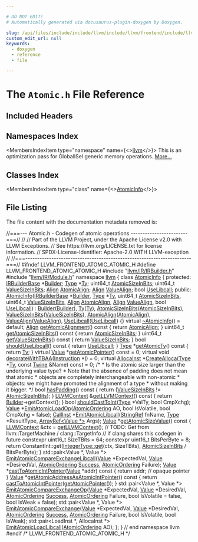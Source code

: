 ```yaml
---

# DO NOT EDIT!
# Automatically generated via docusaurus-plugin-doxygen by Doxygen.

slug: /api/files/include/include/llvm/include/llvm/frontend/include/llvm/frontend/atomic/atomic-h
custom_edit_url: null
keywords:
  - doxygen
  - reference
  - file

---
```





# The `Atomic.h` File Reference

<DoxygenPage pluginConfig={pluginConfig}>



## Included Headers

<IncludesList>
<IncludesListItem
  filePath="llvm/IR/IRBuilder.h"
  permalink="/docs/api/files/include/include/llvm/include/llvm/ir/irbuilder-h"
  isLocal="true" />
<IncludesListItem
  filePath="llvm/IR/Module.h"
  permalink="/docs/api/files/include/include/llvm/include/llvm/ir/module-h"
  isLocal="true" />
</IncludesList>

## Namespaces Index

<MembersIndex>

<MembersIndexItem
  type="namespace"
  name={<><a href="/docs/api/namespaces/llvm">llvm</a></>}>
This is an optimization pass for GlobalISel generic memory operations. <a href="/docs/api/namespaces/llvm/#details">More...</a>
</MembersIndexItem>

</MembersIndex>

## Classes Index

<MembersIndex>

<MembersIndexItem
  type="class"
  name={<><a href="/docs/api/classes/llvm/atomicinfo">AtomicInfo</a></>}>
</MembersIndexItem>

</MembersIndex>


## File Listing

The file content with the documentation metadata removed is:

<ProgramListing>

<Link id="l00001" /><CodeLine lineNumber="1"><Highlight kind="comment">//===--- Atomic.h - Codegen of atomic operations ------------------------===//</Highlight><Highlight kind="normal"></Highlight></CodeLine>
<Link id="l00002" /><CodeLine lineNumber="2"><Highlight kind="normal"></Highlight><Highlight kind="comment">//</Highlight><Highlight kind="normal"></Highlight></CodeLine>
<Link id="l00003" /><CodeLine lineNumber="3"><Highlight kind="normal"></Highlight><Highlight kind="comment">// Part of the LLVM Project, under the Apache License v2.0 with LLVM Exceptions.</Highlight><Highlight kind="normal"></Highlight></CodeLine>
<Link id="l00004" /><CodeLine lineNumber="4"><Highlight kind="normal"></Highlight><Highlight kind="comment">// See https://llvm.org/LICENSE.txt for license information.</Highlight><Highlight kind="normal"></Highlight></CodeLine>
<Link id="l00005" /><CodeLine lineNumber="5"><Highlight kind="normal"></Highlight><Highlight kind="comment">// SPDX-License-Identifier: Apache-2.0 WITH LLVM-exception</Highlight><Highlight kind="normal"></Highlight></CodeLine>
<Link id="l00006" /><CodeLine lineNumber="6"><Highlight kind="normal"></Highlight><Highlight kind="comment">//</Highlight><Highlight kind="normal"></Highlight></CodeLine>
<Link id="l00007" /><CodeLine lineNumber="7"><Highlight kind="normal"></Highlight><Highlight kind="comment">//===----------------------------------------------------------------------===//</Highlight><Highlight kind="normal"></Highlight></CodeLine>
<Link id="l00008" /><CodeLine lineNumber="8"><Highlight kind="normal"></Highlight></CodeLine>
<Link id="l00009" /><CodeLine lineNumber="9"><Highlight kind="normal"></Highlight><Highlight kind="preprocessor">#ifndef LLVM&#95;FRONTEND&#95;ATOMIC&#95;ATOMIC&#95;H</Highlight><Highlight kind="normal"></Highlight></CodeLine>
<Link id="l00010" /><CodeLine lineNumber="10"><Highlight kind="normal"></Highlight><Highlight kind="preprocessor">#define LLVM&#95;FRONTEND&#95;ATOMIC&#95;ATOMIC&#95;H</Highlight><Highlight kind="normal"></Highlight></CodeLine>
<Link id="l00011" /><CodeLine lineNumber="11"><Highlight kind="normal"></Highlight></CodeLine>
<Link id="l00012" /><CodeLine lineNumber="12"><Highlight kind="normal"></Highlight><Highlight kind="preprocessor">#include &quot;<a href="/docs/api/files/include/include/llvm/include/llvm/ir/irbuilder-h">llvm/IR/IRBuilder.h</a>&quot;</Highlight><Highlight kind="normal"></Highlight></CodeLine>
<Link id="l00013" /><CodeLine lineNumber="13"><Highlight kind="normal"></Highlight><Highlight kind="preprocessor">#include &quot;<a href="/docs/api/files/include/include/llvm/include/llvm/ir/module-h">llvm/IR/Module.h</a>&quot;</Highlight><Highlight kind="normal"></Highlight></CodeLine>
<Link id="l00014" /><CodeLine lineNumber="14"><Highlight kind="normal"></Highlight></CodeLine>
<Link id="l00015" /><CodeLine lineNumber="15"><Highlight kind="normal"></Highlight><Highlight kind="keyword">namespace </Highlight><Highlight kind="normal"><a href="/docs/api/namespaces/llvm">llvm</a> &#123;</Highlight></CodeLine>
<Link id="l00016" /><CodeLine lineNumber="16" lineLink="/docs/api/classes/llvm/atomicinfo"><Highlight kind="normal"></Highlight><Highlight kind="keyword">class </Highlight><Highlight kind="normal"><a href="/docs/api/classes/llvm/atomicinfo/#a9ea7a68c2719bfecbd0d5faa91e18a20">AtomicInfo</a> &#123;</Highlight></CodeLine>
<Link id="l00017" /><CodeLine lineNumber="17"><Highlight kind="normal"></Highlight><Highlight kind="keyword">protected</Highlight><Highlight kind="normal">:</Highlight></CodeLine>
<Link id="l00018" /><CodeLine lineNumber="18" lineLink="/docs/api/classes/llvm/atomicinfo/#a2c27291b548e72b9bf4343a22ed4083f"><Highlight kind="normal">  <a href="/docs/api/classes/llvm/irbuilderbase">IRBuilderBase</a> &#42;<a href="/docs/api/classes/llvm/atomicinfo/#a2c27291b548e72b9bf4343a22ed4083f">Builder</a>;</Highlight></CodeLine>
<Link id="l00019" /><CodeLine lineNumber="19" lineLink="/docs/api/classes/llvm/atomicinfo/#af4f20dbabd4a3ee01be6dfb21b0a4848"><Highlight kind="normal">  <a href="/docs/api/classes/llvm/type">Type</a> &#42;<a href="/docs/api/classes/llvm/atomicinfo/#af4f20dbabd4a3ee01be6dfb21b0a4848">Ty</a>;</Highlight></CodeLine>
<Link id="l00020" /><CodeLine lineNumber="20" lineLink="/docs/api/classes/llvm/atomicinfo/#aa93515e53e90f7b9686dd6a38e28863c"><Highlight kind="normal">  uint64&#95;t <a href="/docs/api/classes/llvm/atomicinfo/#aa93515e53e90f7b9686dd6a38e28863c">AtomicSizeInBits</a>;</Highlight></CodeLine>
<Link id="l00021" /><CodeLine lineNumber="21" lineLink="/docs/api/classes/llvm/atomicinfo/#aaec286e960801b56b3f89ed3dce070ff"><Highlight kind="normal">  uint64&#95;t <a href="/docs/api/classes/llvm/atomicinfo/#aaec286e960801b56b3f89ed3dce070ff">ValueSizeInBits</a>;</Highlight></CodeLine>
<Link id="l00022" /><CodeLine lineNumber="22" lineLink="/docs/api/classes/llvm/atomicinfo/#a00ccd578d316a8e3cfb74c9d9512fb18"><Highlight kind="normal">  <a href="/docs/api/structs/llvm/align">Align</a> <a href="/docs/api/classes/llvm/atomicinfo/#a00ccd578d316a8e3cfb74c9d9512fb18">AtomicAlign</a>;</Highlight></CodeLine>
<Link id="l00023" /><CodeLine lineNumber="23" lineLink="/docs/api/classes/llvm/atomicinfo/#ac2ff9d9e30bcb377a2ade9341657ab22"><Highlight kind="normal">  <a href="/docs/api/structs/llvm/align">Align</a> <a href="/docs/api/classes/llvm/atomicinfo/#ac2ff9d9e30bcb377a2ade9341657ab22">ValueAlign</a>;</Highlight></CodeLine>
<Link id="l00024" /><CodeLine lineNumber="24" lineLink="/docs/api/classes/llvm/atomicinfo/#a19b0169936737092e5098af651e062b6"><Highlight kind="normal">  </Highlight><Highlight kind="keywordtype">bool</Highlight><Highlight kind="normal"> <a href="/docs/api/classes/llvm/atomicinfo/#a19b0169936737092e5098af651e062b6">UseLibcall</a>;</Highlight></CodeLine>
<Link id="l00025" /><CodeLine lineNumber="25"><Highlight kind="normal"></Highlight></CodeLine>
<Link id="l00026" /><CodeLine lineNumber="26"><Highlight kind="normal"></Highlight><Highlight kind="keyword">public</Highlight><Highlight kind="normal">:</Highlight></CodeLine>
<Link id="l00027" /><CodeLine lineNumber="27" lineLink="/docs/api/classes/llvm/atomicinfo/#a9ea7a68c2719bfecbd0d5faa91e18a20"><Highlight kind="normal">  <a href="/docs/api/classes/llvm/atomicinfo/#a9ea7a68c2719bfecbd0d5faa91e18a20">AtomicInfo</a>(<a href="/docs/api/classes/llvm/irbuilderbase">IRBuilderBase</a> &#42;<a href="/docs/api/classes/llvm/atomicinfo/#a2c27291b548e72b9bf4343a22ed4083f">Builder</a>, <a href="/docs/api/classes/llvm/type">Type</a> &#42;<a href="/docs/api/classes/llvm/atomicinfo/#af4f20dbabd4a3ee01be6dfb21b0a4848">Ty</a>, uint64&#95;t <a href="/docs/api/classes/llvm/atomicinfo/#aa93515e53e90f7b9686dd6a38e28863c">AtomicSizeInBits</a>,</Highlight></CodeLine>
<Link id="l00028" /><CodeLine lineNumber="28"><Highlight kind="normal">             uint64&#95;t <a href="/docs/api/classes/llvm/atomicinfo/#aaec286e960801b56b3f89ed3dce070ff">ValueSizeInBits</a>, <a href="/docs/api/structs/llvm/align">Align</a> <a href="/docs/api/classes/llvm/atomicinfo/#a00ccd578d316a8e3cfb74c9d9512fb18">AtomicAlign</a>, <a href="/docs/api/structs/llvm/align">Align</a> <a href="/docs/api/classes/llvm/atomicinfo/#ac2ff9d9e30bcb377a2ade9341657ab22">ValueAlign</a>,</Highlight></CodeLine>
<Link id="l00029" /><CodeLine lineNumber="29"><Highlight kind="normal">             </Highlight><Highlight kind="keywordtype">bool</Highlight><Highlight kind="normal"> <a href="/docs/api/classes/llvm/atomicinfo/#a19b0169936737092e5098af651e062b6">UseLibcall</a>)</Highlight></CodeLine>
<Link id="l00030" /><CodeLine lineNumber="30"><Highlight kind="normal">      : <a href="/docs/api/classes/llvm/atomicinfo/#a2c27291b548e72b9bf4343a22ed4083f">Builder</a>(<a href="/docs/api/classes/llvm/atomicinfo/#a2c27291b548e72b9bf4343a22ed4083f">Builder</a>), <a href="/docs/api/classes/llvm/atomicinfo/#af4f20dbabd4a3ee01be6dfb21b0a4848">Ty</a>(<a href="/docs/api/classes/llvm/atomicinfo/#af4f20dbabd4a3ee01be6dfb21b0a4848">Ty</a>), <a href="/docs/api/classes/llvm/atomicinfo/#aa93515e53e90f7b9686dd6a38e28863c">AtomicSizeInBits</a>(<a href="/docs/api/classes/llvm/atomicinfo/#aa93515e53e90f7b9686dd6a38e28863c">AtomicSizeInBits</a>),</Highlight></CodeLine>
<Link id="l00031" /><CodeLine lineNumber="31"><Highlight kind="normal">        <a href="/docs/api/classes/llvm/atomicinfo/#aaec286e960801b56b3f89ed3dce070ff">ValueSizeInBits</a>(<a href="/docs/api/classes/llvm/atomicinfo/#aaec286e960801b56b3f89ed3dce070ff">ValueSizeInBits</a>), <a href="/docs/api/classes/llvm/atomicinfo/#a00ccd578d316a8e3cfb74c9d9512fb18">AtomicAlign</a>(<a href="/docs/api/classes/llvm/atomicinfo/#a00ccd578d316a8e3cfb74c9d9512fb18">AtomicAlign</a>),</Highlight></CodeLine>
<Link id="l00032" /><CodeLine lineNumber="32"><Highlight kind="normal">        <a href="/docs/api/classes/llvm/atomicinfo/#ac2ff9d9e30bcb377a2ade9341657ab22">ValueAlign</a>(<a href="/docs/api/classes/llvm/atomicinfo/#ac2ff9d9e30bcb377a2ade9341657ab22">ValueAlign</a>), <a href="/docs/api/classes/llvm/atomicinfo/#a19b0169936737092e5098af651e062b6">UseLibcall</a>(<a href="/docs/api/classes/llvm/atomicinfo/#a19b0169936737092e5098af651e062b6">UseLibcall</a>) &#123;&#125;</Highlight></CodeLine>
<Link id="l00033" /><CodeLine lineNumber="33"><Highlight kind="normal"></Highlight></CodeLine>
<Link id="l00034" /><CodeLine lineNumber="34" lineLink="/docs/api/classes/llvm/atomicinfo/#a1d98c6eab5218f0f60dfa4ecbdd4bc4d"><Highlight kind="normal">  </Highlight><Highlight kind="keyword">virtual</Highlight><Highlight kind="normal"> <a href="/docs/api/classes/llvm/atomicinfo/#a1d98c6eab5218f0f60dfa4ecbdd4bc4d">~AtomicInfo</a>() = </Highlight><Highlight kind="keywordflow">default</Highlight><Highlight kind="normal">;</Highlight></CodeLine>
<Link id="l00035" /><CodeLine lineNumber="35"><Highlight kind="normal"></Highlight></CodeLine>
<Link id="l00036" /><CodeLine lineNumber="36" lineLink="/docs/api/classes/llvm/atomicinfo/#aff1e2bf0d0ed57b94d088c3fd16765cf"><Highlight kind="normal">  <a href="/docs/api/structs/llvm/align">Align</a> <a href="/docs/api/classes/llvm/atomicinfo/#aff1e2bf0d0ed57b94d088c3fd16765cf">getAtomicAlignment</a>()</Highlight><Highlight kind="keyword"> const </Highlight><Highlight kind="normal">&#123; </Highlight><Highlight kind="keywordflow">return</Highlight><Highlight kind="normal"> <a href="/docs/api/classes/llvm/atomicinfo/#a00ccd578d316a8e3cfb74c9d9512fb18">AtomicAlign</a>; &#125;</Highlight></CodeLine>
<Link id="l00037" /><CodeLine lineNumber="37" lineLink="/docs/api/classes/llvm/atomicinfo/#a793a3c7a901e488f38175e19635d4c69"><Highlight kind="normal">  uint64&#95;t <a href="/docs/api/classes/llvm/atomicinfo/#a793a3c7a901e488f38175e19635d4c69">getAtomicSizeInBits</a>()</Highlight><Highlight kind="keyword"> const </Highlight><Highlight kind="normal">&#123; </Highlight><Highlight kind="keywordflow">return</Highlight><Highlight kind="normal"> <a href="/docs/api/classes/llvm/atomicinfo/#aa93515e53e90f7b9686dd6a38e28863c">AtomicSizeInBits</a>; &#125;</Highlight></CodeLine>
<Link id="l00038" /><CodeLine lineNumber="38" lineLink="/docs/api/classes/llvm/atomicinfo/#a0212e92929684a958c992db9a62c3fa8"><Highlight kind="normal">  uint64&#95;t <a href="/docs/api/classes/llvm/atomicinfo/#a0212e92929684a958c992db9a62c3fa8">getValueSizeInBits</a>()</Highlight><Highlight kind="keyword"> const </Highlight><Highlight kind="normal">&#123; </Highlight><Highlight kind="keywordflow">return</Highlight><Highlight kind="normal"> <a href="/docs/api/classes/llvm/atomicinfo/#aaec286e960801b56b3f89ed3dce070ff">ValueSizeInBits</a>; &#125;</Highlight></CodeLine>
<Link id="l00039" /><CodeLine lineNumber="39" lineLink="/docs/api/classes/llvm/atomicinfo/#af07ae85c8434dc37b4e98effc215a6d8"><Highlight kind="normal">  </Highlight><Highlight kind="keywordtype">bool</Highlight><Highlight kind="normal"> <a href="/docs/api/classes/llvm/atomicinfo/#af07ae85c8434dc37b4e98effc215a6d8">shouldUseLibcall</a>()</Highlight><Highlight kind="keyword"> const </Highlight><Highlight kind="normal">&#123; </Highlight><Highlight kind="keywordflow">return</Highlight><Highlight kind="normal"> <a href="/docs/api/classes/llvm/atomicinfo/#a19b0169936737092e5098af651e062b6">UseLibcall</a>; &#125;</Highlight></CodeLine>
<Link id="l00040" /><CodeLine lineNumber="40" lineLink="/docs/api/classes/llvm/atomicinfo/#a72e407abe152db528bd08b5085c5a24a"><Highlight kind="normal">  <a href="/docs/api/classes/llvm/type">Type</a> &#42;<a href="/docs/api/classes/llvm/atomicinfo/#a72e407abe152db528bd08b5085c5a24a">getAtomicTy</a>()</Highlight><Highlight kind="keyword"> const </Highlight><Highlight kind="normal">&#123; </Highlight><Highlight kind="keywordflow">return</Highlight><Highlight kind="normal"> <a href="/docs/api/classes/llvm/atomicinfo/#af4f20dbabd4a3ee01be6dfb21b0a4848">Ty</a>; &#125;</Highlight></CodeLine>
<Link id="l00041" /><CodeLine lineNumber="41"><Highlight kind="normal"></Highlight></CodeLine>
<Link id="l00042" /><CodeLine lineNumber="42" lineLink="/docs/api/classes/llvm/atomicinfo/#a7c9497f34c36d59c799c39ccf1c48543"><Highlight kind="normal">  </Highlight><Highlight kind="keyword">virtual</Highlight><Highlight kind="normal"> <a href="/docs/api/classes/llvm/value">Value</a> &#42;<a href="/docs/api/classes/llvm/atomicinfo/#a7c9497f34c36d59c799c39ccf1c48543">getAtomicPointer</a>() </Highlight><Highlight kind="keyword">const</Highlight><Highlight kind="normal"> = 0;</Highlight></CodeLine>
<Link id="l00043" /><CodeLine lineNumber="43" lineLink="/docs/api/classes/llvm/atomicinfo/#acb7687cea7cdaa3c24a530d4270c1185"><Highlight kind="normal">  </Highlight><Highlight kind="keyword">virtual</Highlight><Highlight kind="normal"> </Highlight><Highlight kind="keywordtype">void</Highlight><Highlight kind="normal"> <a href="/docs/api/classes/llvm/atomicinfo/#acb7687cea7cdaa3c24a530d4270c1185">decorateWithTBAA</a>(<a href="/docs/api/classes/llvm/instruction">Instruction</a> &#42;<a href="/docs/api/files/lib/lib/support/md5-cpp/#ac0eafdc9ee161b71e7af98af736952fd">I</a>) = 0;</Highlight></CodeLine>
<Link id="l00044" /><CodeLine lineNumber="44" lineLink="/docs/api/classes/llvm/atomicinfo/#a5bf5dcf0d3d351e98a115d86c0800158"><Highlight kind="normal">  </Highlight><Highlight kind="keyword">virtual</Highlight><Highlight kind="normal"> <a href="/docs/api/classes/llvm/allocainst">AllocaInst</a> &#42;<a href="/docs/api/classes/llvm/atomicinfo/#a5bf5dcf0d3d351e98a115d86c0800158">CreateAlloca</a>(<a href="/docs/api/classes/llvm/type">Type</a> &#42;<a href="/docs/api/classes/llvm/atomicinfo/#af4f20dbabd4a3ee01be6dfb21b0a4848">Ty</a>, </Highlight><Highlight kind="keyword">const</Highlight><Highlight kind="normal"> <a href="/docs/api/classes/llvm/twine">Twine</a> &amp;Name) </Highlight><Highlight kind="keyword">const</Highlight><Highlight kind="normal"> = 0;</Highlight></CodeLine>
<Link id="l00045" /><CodeLine lineNumber="45"><Highlight kind="normal"></Highlight></CodeLine>
<Link id="l00046" /><CodeLine lineNumber="46"><Highlight kind="normal">  </Highlight><Highlight kind="comment">/&#42;</Highlight></CodeLine>
<Link id="l00047" /><CodeLine lineNumber="47"><Highlight kind="comment">   &#42; Is the atomic size larger than the underlying value type?</Highlight></CodeLine>
<Link id="l00048" /><CodeLine lineNumber="48"><Highlight kind="comment">   &#42; Note that the absence of padding does not mean that atomic</Highlight></CodeLine>
<Link id="l00049" /><CodeLine lineNumber="49"><Highlight kind="comment">   &#42; objects are completely interchangeable with non-atomic</Highlight></CodeLine>
<Link id="l00050" /><CodeLine lineNumber="50"><Highlight kind="comment">   &#42; objects: we might have promoted the alignment of a type</Highlight></CodeLine>
<Link id="l00051" /><CodeLine lineNumber="51"><Highlight kind="comment">   &#42; without making it bigger.</Highlight></CodeLine>
<Link id="l00052" /><CodeLine lineNumber="52"><Highlight kind="comment">   &#42;/</Highlight><Highlight kind="normal"></Highlight></CodeLine>
<Link id="l00053" /><CodeLine lineNumber="53" lineLink="/docs/api/classes/llvm/atomicinfo/#aa0cd163c207daf5a6102bf0360fb4001"><Highlight kind="normal">  </Highlight><Highlight kind="keywordtype">bool</Highlight><Highlight kind="normal"> <a href="/docs/api/classes/llvm/atomicinfo/#aa0cd163c207daf5a6102bf0360fb4001">hasPadding</a>()</Highlight><Highlight kind="keyword"> const </Highlight><Highlight kind="normal">&#123; </Highlight><Highlight kind="keywordflow">return</Highlight><Highlight kind="normal"> (<a href="/docs/api/classes/llvm/atomicinfo/#aaec286e960801b56b3f89ed3dce070ff">ValueSizeInBits</a> != <a href="/docs/api/classes/llvm/atomicinfo/#aa93515e53e90f7b9686dd6a38e28863c">AtomicSizeInBits</a>); &#125;</Highlight></CodeLine>
<Link id="l00054" /><CodeLine lineNumber="54"><Highlight kind="normal"></Highlight></CodeLine>
<Link id="l00055" /><CodeLine lineNumber="55" lineLink="/docs/api/classes/llvm/atomicinfo/#ab906464a67a9c2a25693e334679f0fbc"><Highlight kind="normal">  <a href="/docs/api/classes/llvm/llvmcontext">LLVMContext</a> &amp;<a href="/docs/api/classes/llvm/atomicinfo/#ab906464a67a9c2a25693e334679f0fbc">getLLVMContext</a>()</Highlight><Highlight kind="keyword"> const </Highlight><Highlight kind="normal">&#123; </Highlight><Highlight kind="keywordflow">return</Highlight><Highlight kind="normal"> <a href="/docs/api/classes/llvm/atomicinfo/#a2c27291b548e72b9bf4343a22ed4083f">Builder</a>-&gt;getContext(); &#125;</Highlight></CodeLine>
<Link id="l00056" /><CodeLine lineNumber="56"><Highlight kind="normal"></Highlight></CodeLine>
<Link id="l00057" /><CodeLine lineNumber="57"><Highlight kind="normal">  </Highlight><Highlight kind="keywordtype">bool</Highlight><Highlight kind="normal"> <a href="/docs/api/classes/llvm/atomicinfo/#a9b01f19f0c51a12ce5cfc45fa85ffde7">shouldCastToInt</a>(<a href="/docs/api/classes/llvm/type">Type</a> &#42;ValTy, </Highlight><Highlight kind="keywordtype">bool</Highlight><Highlight kind="normal"> CmpXchg);</Highlight></CodeLine>
<Link id="l00058" /><CodeLine lineNumber="58"><Highlight kind="normal"></Highlight></CodeLine>
<Link id="l00059" /><CodeLine lineNumber="59"><Highlight kind="normal">  <a href="/docs/api/classes/llvm/value">Value</a> &#42;<a href="/docs/api/classes/llvm/atomicinfo/#a7a533a649b6b2b58c0705ba06f522598">EmitAtomicLoadOp</a>(<a href="/docs/api/namespaces/llvm/#a9bccbe67aaab722783ca4e7c504aaaa7">AtomicOrdering</a> AO, </Highlight><Highlight kind="keywordtype">bool</Highlight><Highlight kind="normal"> IsVolatile,</Highlight></CodeLine>
<Link id="l00060" /><CodeLine lineNumber="60"><Highlight kind="normal">                          </Highlight><Highlight kind="keywordtype">bool</Highlight><Highlight kind="normal"> CmpXchg = </Highlight><Highlight kind="keyword">false</Highlight><Highlight kind="normal">);</Highlight></CodeLine>
<Link id="l00061" /><CodeLine lineNumber="61"><Highlight kind="normal"></Highlight></CodeLine>
<Link id="l00062" /><CodeLine lineNumber="62"><Highlight kind="normal">  <a href="/docs/api/classes/llvm/callinst">CallInst</a> &#42;<a href="/docs/api/classes/llvm/atomicinfo/#ad915c31dcf8d35cf0affa3f8f13a043b">EmitAtomicLibcall</a>(<a href="/docs/api/classes/llvm/stringref">StringRef</a> fnName, <a href="/docs/api/classes/llvm/type">Type</a> &#42;ResultType,</Highlight></CodeLine>
<Link id="l00063" /><CodeLine lineNumber="63"><Highlight kind="normal">                              <a href="/docs/api/classes/llvm/arrayref">ArrayRef&lt;Value &#42;&gt;</a> Args);</Highlight></CodeLine>
<Link id="l00064" /><CodeLine lineNumber="64"><Highlight kind="normal"></Highlight></CodeLine>
<Link id="l00065" /><CodeLine lineNumber="65" lineLink="/docs/api/classes/llvm/atomicinfo/#af03ba86b5eeabd9ab0d8bb129933d9dc"><Highlight kind="normal">  <a href="/docs/api/classes/llvm/value">Value</a> &#42;<a href="/docs/api/classes/llvm/atomicinfo/#af03ba86b5eeabd9ab0d8bb129933d9dc">getAtomicSizeValue</a>()</Highlight><Highlight kind="keyword"> const </Highlight><Highlight kind="normal">&#123;</Highlight></CodeLine>
<Link id="l00066" /><CodeLine lineNumber="66"><Highlight kind="normal">    <a href="/docs/api/classes/llvm/llvmcontext">LLVMContext</a> &amp;ctx = <a href="/docs/api/classes/llvm/atomicinfo/#ab906464a67a9c2a25693e334679f0fbc">getLLVMContext</a>();</Highlight></CodeLine>
<Link id="l00067" /><CodeLine lineNumber="67"><Highlight kind="normal">    </Highlight><Highlight kind="comment">// TODO: Get from llvm::TargetMachine / clang::TargetInfo</Highlight><Highlight kind="normal"></Highlight></CodeLine>
<Link id="l00068" /><CodeLine lineNumber="68"><Highlight kind="normal">    </Highlight><Highlight kind="comment">// if clang shares this codegen in future</Highlight><Highlight kind="normal"></Highlight></CodeLine>
<Link id="l00069" /><CodeLine lineNumber="69"><Highlight kind="normal">    </Highlight><Highlight kind="keyword">constexpr</Highlight><Highlight kind="normal"> uint16&#95;t SizeTBits = 64;</Highlight></CodeLine>
<Link id="l00070" /><CodeLine lineNumber="70"><Highlight kind="normal">    </Highlight><Highlight kind="keyword">constexpr</Highlight><Highlight kind="normal"> uint16&#95;t BitsPerByte = 8;</Highlight></CodeLine>
<Link id="l00071" /><CodeLine lineNumber="71"><Highlight kind="normal">    </Highlight><Highlight kind="keywordflow">return</Highlight><Highlight kind="normal"> ConstantInt::get(<a href="/docs/api/classes/llvm/integertype/#a14f7b4f1aed38192fb6b7772eb506bdb">IntegerType::get</a>(ctx, SizeTBits),</Highlight></CodeLine>
<Link id="l00072" /><CodeLine lineNumber="72"><Highlight kind="normal">                            <a href="/docs/api/classes/llvm/atomicinfo/#aa93515e53e90f7b9686dd6a38e28863c">AtomicSizeInBits</a> / BitsPerByte);</Highlight></CodeLine>
<Link id="l00073" /><CodeLine lineNumber="73"><Highlight kind="normal">  &#125;</Highlight></CodeLine>
<Link id="l00074" /><CodeLine lineNumber="74"><Highlight kind="normal"></Highlight></CodeLine>
<Link id="l00075" /><CodeLine lineNumber="75"><Highlight kind="normal">  std::pair&lt;Value &#42;, Value &#42;&gt;</Highlight></CodeLine>
<Link id="l00076" /><CodeLine lineNumber="76"><Highlight kind="normal">  <a href="/docs/api/classes/llvm/atomicinfo/#a85687b0be992ef172b4228ed69f5146a">EmitAtomicCompareExchangeLibcall</a>(<a href="/docs/api/classes/llvm/value">Value</a> &#42;ExpectedVal, <a href="/docs/api/classes/llvm/value">Value</a> &#42;DesiredVal,</Highlight></CodeLine>
<Link id="l00077" /><CodeLine lineNumber="77"><Highlight kind="normal">                                   <a href="/docs/api/namespaces/llvm/#a9bccbe67aaab722783ca4e7c504aaaa7">AtomicOrdering</a> <a href="/docs/api/files/lib/lib/target/lib/target/aarch64/lib/target/aarch64/disassembler/aarch64disassembler-cpp/#abdb086b34295fb7aa09493c62d798465">Success</a>,</Highlight></CodeLine>
<Link id="l00078" /><CodeLine lineNumber="78"><Highlight kind="normal">                                   <a href="/docs/api/namespaces/llvm/#a9bccbe67aaab722783ca4e7c504aaaa7">AtomicOrdering</a> Failure);</Highlight></CodeLine>
<Link id="l00079" /><CodeLine lineNumber="79"><Highlight kind="normal"></Highlight></CodeLine>
<Link id="l00080" /><CodeLine lineNumber="80" lineLink="/docs/api/classes/llvm/atomicinfo/#a82a039c43dd6deabdfad356f8d53ba28"><Highlight kind="normal">  <a href="/docs/api/classes/llvm/value">Value</a> &#42;<a href="/docs/api/classes/llvm/atomicinfo/#a82a039c43dd6deabdfad356f8d53ba28">castToAtomicIntPointer</a>(<a href="/docs/api/classes/llvm/value">Value</a> &#42;addr)</Highlight><Highlight kind="keyword"> const </Highlight><Highlight kind="normal">&#123;</Highlight></CodeLine>
<Link id="l00081" /><CodeLine lineNumber="81"><Highlight kind="normal">    </Highlight><Highlight kind="keywordflow">return</Highlight><Highlight kind="normal"> addr; </Highlight><Highlight kind="comment">// opaque pointer</Highlight><Highlight kind="normal"></Highlight></CodeLine>
<Link id="l00082" /><CodeLine lineNumber="82"><Highlight kind="normal">  &#125;</Highlight></CodeLine>
<Link id="l00083" /><CodeLine lineNumber="83"><Highlight kind="normal"></Highlight></CodeLine>
<Link id="l00084" /><CodeLine lineNumber="84" lineLink="/docs/api/classes/llvm/atomicinfo/#aba8ed90f2b02e66014ddbfbd0d046f6f"><Highlight kind="normal">  <a href="/docs/api/classes/llvm/value">Value</a> &#42;<a href="/docs/api/classes/llvm/atomicinfo/#aba8ed90f2b02e66014ddbfbd0d046f6f">getAtomicAddressAsAtomicIntPointer</a>()</Highlight><Highlight kind="keyword"> const </Highlight><Highlight kind="normal">&#123;</Highlight></CodeLine>
<Link id="l00085" /><CodeLine lineNumber="85"><Highlight kind="normal">    </Highlight><Highlight kind="keywordflow">return</Highlight><Highlight kind="normal"> <a href="/docs/api/classes/llvm/atomicinfo/#a82a039c43dd6deabdfad356f8d53ba28">castToAtomicIntPointer</a>(<a href="/docs/api/classes/llvm/atomicinfo/#a7c9497f34c36d59c799c39ccf1c48543">getAtomicPointer</a>());</Highlight></CodeLine>
<Link id="l00086" /><CodeLine lineNumber="86"><Highlight kind="normal">  &#125;</Highlight></CodeLine>
<Link id="l00087" /><CodeLine lineNumber="87"><Highlight kind="normal"></Highlight></CodeLine>
<Link id="l00088" /><CodeLine lineNumber="88"><Highlight kind="normal">  std::pair&lt;Value &#42;, Value &#42;&gt;</Highlight></CodeLine>
<Link id="l00089" /><CodeLine lineNumber="89"><Highlight kind="normal">  <a href="/docs/api/classes/llvm/atomicinfo/#a6171686930f0c1f5e05cd860c378fcd9">EmitAtomicCompareExchangeOp</a>(<a href="/docs/api/classes/llvm/value">Value</a> &#42;ExpectedVal, <a href="/docs/api/classes/llvm/value">Value</a> &#42;DesiredVal,</Highlight></CodeLine>
<Link id="l00090" /><CodeLine lineNumber="90"><Highlight kind="normal">                              <a href="/docs/api/namespaces/llvm/#a9bccbe67aaab722783ca4e7c504aaaa7">AtomicOrdering</a> <a href="/docs/api/files/lib/lib/target/lib/target/aarch64/lib/target/aarch64/disassembler/aarch64disassembler-cpp/#abdb086b34295fb7aa09493c62d798465">Success</a>, <a href="/docs/api/namespaces/llvm/#a9bccbe67aaab722783ca4e7c504aaaa7">AtomicOrdering</a> Failure,</Highlight></CodeLine>
<Link id="l00091" /><CodeLine lineNumber="91"><Highlight kind="normal">                              </Highlight><Highlight kind="keywordtype">bool</Highlight><Highlight kind="normal"> IsVolatile = </Highlight><Highlight kind="keyword">false</Highlight><Highlight kind="normal">, </Highlight><Highlight kind="keywordtype">bool</Highlight><Highlight kind="normal"> IsWeak = </Highlight><Highlight kind="keyword">false</Highlight><Highlight kind="normal">);</Highlight></CodeLine>
<Link id="l00092" /><CodeLine lineNumber="92"><Highlight kind="normal"></Highlight></CodeLine>
<Link id="l00093" /><CodeLine lineNumber="93"><Highlight kind="normal">  std::pair&lt;Value &#42;, Value &#42;&gt;</Highlight></CodeLine>
<Link id="l00094" /><CodeLine lineNumber="94"><Highlight kind="normal">  <a href="/docs/api/classes/llvm/atomicinfo/#a3eb01c3dac6f4fe25ccc05522f6df25f">EmitAtomicCompareExchange</a>(<a href="/docs/api/classes/llvm/value">Value</a> &#42;ExpectedVal, <a href="/docs/api/classes/llvm/value">Value</a> &#42;DesiredVal,</Highlight></CodeLine>
<Link id="l00095" /><CodeLine lineNumber="95"><Highlight kind="normal">                            <a href="/docs/api/namespaces/llvm/#a9bccbe67aaab722783ca4e7c504aaaa7">AtomicOrdering</a> <a href="/docs/api/files/lib/lib/target/lib/target/aarch64/lib/target/aarch64/disassembler/aarch64disassembler-cpp/#abdb086b34295fb7aa09493c62d798465">Success</a>, <a href="/docs/api/namespaces/llvm/#a9bccbe67aaab722783ca4e7c504aaaa7">AtomicOrdering</a> Failure,</Highlight></CodeLine>
<Link id="l00096" /><CodeLine lineNumber="96"><Highlight kind="normal">                            </Highlight><Highlight kind="keywordtype">bool</Highlight><Highlight kind="normal"> IsVolatile, </Highlight><Highlight kind="keywordtype">bool</Highlight><Highlight kind="normal"> IsWeak);</Highlight></CodeLine>
<Link id="l00097" /><CodeLine lineNumber="97"><Highlight kind="normal"></Highlight></CodeLine>
<Link id="l00098" /><CodeLine lineNumber="98"><Highlight kind="normal">  std::pair&lt;LoadInst &#42;, AllocaInst &#42;&gt; <a href="/docs/api/classes/llvm/atomicinfo/#a5df935e7c87e3e1dc8b3d7e1870ee1c9">EmitAtomicLoadLibcall</a>(<a href="/docs/api/namespaces/llvm/#a9bccbe67aaab722783ca4e7c504aaaa7">AtomicOrdering</a> AO);</Highlight></CodeLine>
<Link id="l00099" /><CodeLine lineNumber="99"><Highlight kind="normal">&#125;;</Highlight></CodeLine>
<Link id="l00100" /><CodeLine lineNumber="100"><Highlight kind="normal">&#125; </Highlight><Highlight kind="comment">// end namespace llvm</Highlight><Highlight kind="normal"></Highlight></CodeLine>
<Link id="l00101" /><CodeLine lineNumber="101"><Highlight kind="normal"></Highlight></CodeLine>
<Link id="l00102" /><CodeLine lineNumber="102"><Highlight kind="normal"></Highlight><Highlight kind="preprocessor">#endif </Highlight><Highlight kind="comment">/&#42; LLVM&#95;FRONTEND&#95;ATOMIC&#95;ATOMIC&#95;H &#42;/</Highlight><Highlight kind="preprocessor"></Highlight></CodeLine>

</ProgramListing>


</DoxygenPage>
